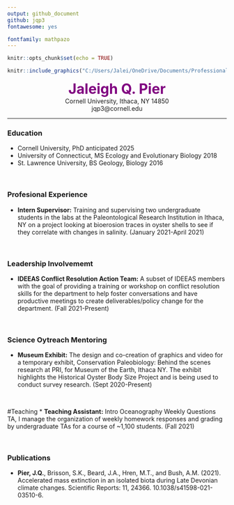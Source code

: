 ```yaml
---
output: github_document
github: jqp3
fontawesome: yes

fontfamily: mathpazo
---
```


```r
knitr::opts_chunk$set(echo = TRUE)
```

```r
knitr::include_graphics("C:/Users/Jalei/OneDrive/Documents/Professional Development/Professional Photos/Pier.Jaleigh3.jpg")
```

  
  
  <center> <font size="6"><span style="color:purple">**Jaleigh Q. Pier**</span></font>  </center>

  <center> Cornell University, Ithaca, NY 14850 </center>
  <center> jqp3@cornell.edu </center>

---------------------------------------------------------------------------------------------------------------

### Education
* Cornell University, PhD anticipated 2025
* University of Connecticut, MS Ecology and Evolutionary Biology 2018
* St. Lawrence University, BS Geology, Biology 2016

<br> 

### Profesional Experience
* **Intern Supervisor:** Training and supervising two undergraduate students in the labs at the Paleontological Research Institution in Ithaca, NY on a project looking at bioerosion traces in oyster shells to see if they correlate with changes in salinity. (January 2021-April 2021)

<br>

### Leadership Involvememt
* **IDEEAS Conflict Resolution Action Team:** A subset of IDEEAS members with the goal of providing a training or workshop on conflict resolution skills for the department to help foster conversations and have productive meetings to create deliverables/policy change for the department. (Fall 2021-Present)

<br>

### Science Oytreach Mentoring
* **Museum Exhibit:** The design and co-creation of graphics and video for a temporary exhibit, Conservation Paleobiology: Behind the scenes research at PRI, for Museum of the Earth, Ithaca NY. The exhibit highlights the Historical Oyster Body Size Project and is being used to conduct survey research. (Sept 2020-Present)

<br>

#Teaching
* **Teaching Assistant:** Intro Oceanography Weekly Questions TA, I manage the organization of weekly homework responses and grading by undergraduate TAs for a course of ~1,100 students. (Fall 2021)

<br>

### Publications
* **Pier, J.Q.**, Brisson, S.K., Beard, J.A., Hren, M.T., and Bush, A.M. (2021). Accelerated mass extinction in an isolated biota during Late Devonian climate changes. Scientific Reports: 11, 24366. 10.1038/s41598-021-03510-6.